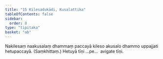 ```yaml
---
title: "15 Kilesadukādi, Kusalattika"
tableOfContents: false
sidebar:
  order: 8
type: "tipitaka"
basket: "ab"
---
```



<DynamicBreadcrumb />

<Division number="43">

<Paragraph number="103">
Nakilesaṃ naakusalaṃ dhammaṃ paccayā kileso akusalo dhammo uppajjati hetupaccayā. (Saṃkhittaṃ.)
</Paragraph>

<Paragraph number="104">
Hetuyā tīṇi …pe…  avigate tīṇi.
</Paragraph>
</Division>